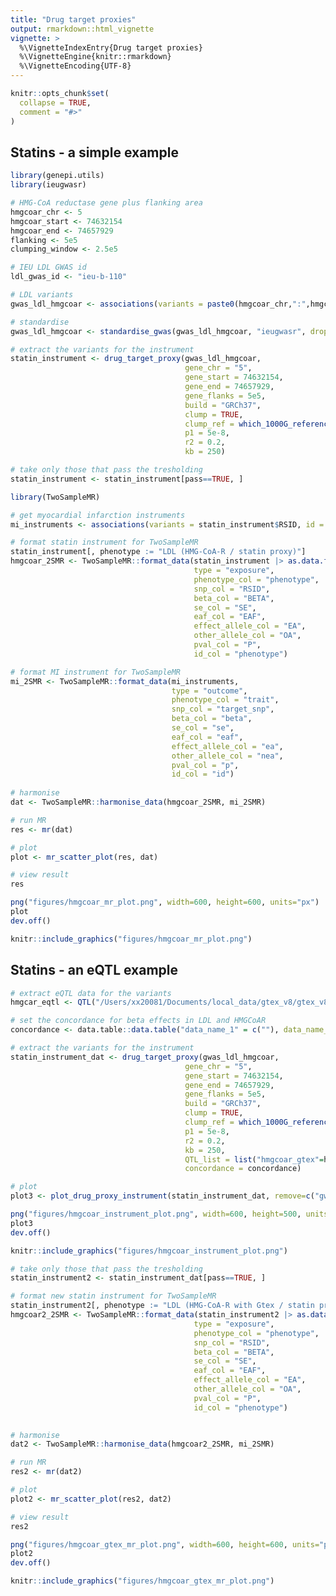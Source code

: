 ```yaml
---
title: "Drug target proxies"
output: rmarkdown::html_vignette
vignette: >
  %\VignetteIndexEntry{Drug target proxies}
  %\VignetteEngine{knitr::rmarkdown}
  %\VignetteEncoding{UTF-8}
---
```


```r
knitr::opts_chunk$set(
  collapse = TRUE,
  comment = "#>"
)
```

## Statins - a simple example

```r
library(genepi.utils)
library(ieugwasr)

# HMG-CoA reductase gene plus flanking area
hmgcoar_chr <- 5
hmgcoar_start <- 74632154
hmgcoar_end <- 74657929
flanking <- 5e5
clumping_window <- 2.5e5

# IEU LDL GWAS id
ldl_gwas_id <- "ieu-b-110"

# LDL variants
gwas_ldl_hmgcoar <- associations(variants = paste0(hmgcoar_chr,":",hmgcoar_start-flanking-clumping_window,"-",hmgcoar_end+flanking+clumping_window), id=ldl_gwas_id)

# standardise
gwas_ldl_hmgcoar <- standardise_gwas(gwas_ldl_hmgcoar, "ieugwasr", drop=TRUE, build="GRCh37")
```

```r
# extract the variants for the instrument
statin_instrument <- drug_target_proxy(gwas_ldl_hmgcoar, 
                                       gene_chr = "5",
                                       gene_start = 74632154,
                                       gene_end = 74657929,
                                       gene_flanks = 5e5,
                                       build = "GRCh37",
                                       clump = TRUE, 
                                       clump_ref = which_1000G_reference("GRCh37"),
                                       p1 = 5e-8, 
                                       r2 = 0.2, 
                                       kb = 250)

# take only those that pass the tresholding
statin_instrument <- statin_instrument[pass==TRUE, ]
```

```r
library(TwoSampleMR)

# get myocardial infarction instruments
mi_instruments <- associations(variants = statin_instrument$RSID, id = "ukb-d-I9_MI")

# format statin instrument for TwoSampleMR
statin_instrument[, phenotype := "LDL (HMG-CoA-R / statin proxy)"]
hmgcoar_2SMR <- TwoSampleMR::format_data(statin_instrument |> as.data.frame(), 
                                         type = "exposure",
                                         phenotype_col = "phenotype",
                                         snp_col = "RSID",
                                         beta_col = "BETA",
                                         se_col = "SE",
                                         eaf_col = "EAF",
                                         effect_allele_col = "EA",
                                         other_allele_col = "OA",
                                         pval_col = "P",
                                         id_col = "phenotype")

# format MI instrument for TwoSampleMR
mi_2SMR <- TwoSampleMR::format_data(mi_instruments, 
                                    type = "outcome",
                                    phenotype_col = "trait",
                                    snp_col = "target_snp",
                                    beta_col = "beta",
                                    se_col = "se",
                                    eaf_col = "eaf",
                                    effect_allele_col = "ea",
                                    other_allele_col = "nea",
                                    pval_col = "p",
                                    id_col = "id")
  
# harmonise
dat <- TwoSampleMR::harmonise_data(hmgcoar_2SMR, mi_2SMR)

# run MR
res <- mr(dat)

# plot 
plot <- mr_scatter_plot(res, dat)

# view result
res
```

```r
png("figures/hmgcoar_mr_plot.png", width=600, height=600, units="px")
plot
dev.off()
```

```r
knitr::include_graphics("figures/hmgcoar_mr_plot.png")
```


## Statins - an eQTL example

```r
# extract eQTL data for the variants
hmgcar_eqtl <- QTL("/Users/xx20081/Documents/local_data/gtex_v8/gtex_v8_chr5.tsv.gz", p_val=1, join_key="RSID_b37")

# set the concordance for beta effects in LDL and HMGCoAR
concordance <- data.table::data.table("data_name_1" = c(""), data_name_2=c("hmgcoar_gtex"), concordant=c(TRUE))

# extract the variants for the instrument
statin_instrument_dat <- drug_target_proxy(gwas_ldl_hmgcoar, 
                                       gene_chr = "5",
                                       gene_start = 74632154,
                                       gene_end = 74657929,
                                       gene_flanks = 5e5,
                                       build = "GRCh37",
                                       clump = TRUE, 
                                       clump_ref = which_1000G_reference("GRCh37"),
                                       p1 = 5e-8, 
                                       r2 = 0.2, 
                                       kb = 250, 
                                       QTL_list = list("hmgcoar_gtex"=hmgcar_eqtl), 
                                       concordance = concordance)

# plot
plot3 <- plot_drug_proxy_instrument(statin_instrument_dat, remove=c("gwas_pthresh", "clumping"))
```

```r
png("figures/hmgcoar_instrument_plot.png", width=600, height=500, units="px")
plot3
dev.off()
```

```r
knitr::include_graphics("figures/hmgcoar_instrument_plot.png")
```

```r
# take only those that pass the tresholding
statin_instrument2 <- statin_instrument_dat[pass==TRUE, ]

# format new statin instrument for TwoSampleMR
statin_instrument2[, phenotype := "LDL (HMG-CoA-R with Gtex / statin proxy)"]
hmgcoar2_2SMR <- TwoSampleMR::format_data(statin_instrument2 |> as.data.frame(), 
                                         type = "exposure",
                                         phenotype_col = "phenotype",
                                         snp_col = "RSID",
                                         beta_col = "BETA",
                                         se_col = "SE",
                                         eaf_col = "EAF",
                                         effect_allele_col = "EA",
                                         other_allele_col = "OA",
                                         pval_col = "P",
                                         id_col = "phenotype")

  
# harmonise
dat2 <- TwoSampleMR::harmonise_data(hmgcoar2_2SMR, mi_2SMR)

# run MR
res2 <- mr(dat2)

# plot 
plot2 <- mr_scatter_plot(res2, dat2)

# view result
res2
```

```r
png("figures/hmgcoar_gtex_mr_plot.png", width=600, height=600, units="px")
plot2
dev.off()
```

```r
knitr::include_graphics("figures/hmgcoar_gtex_mr_plot.png")
```


